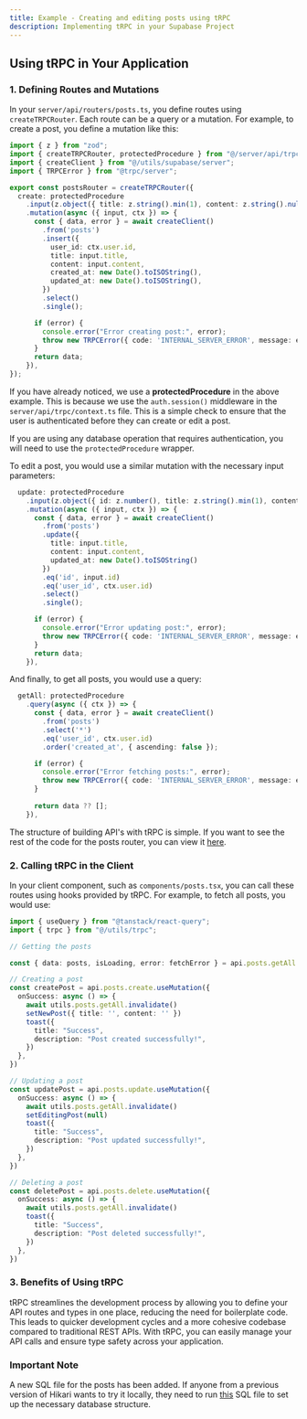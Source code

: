 ```yaml
---
title: Example - Creating and editing posts using tRPC
description: Implementing tRPC in your Supabase Project
---
```



## Using tRPC in Your Application

### 1. Defining Routes and Mutations

In your `server/api/routers/posts.ts`, you define routes using `createTRPCRouter`. Each route can be a query or a mutation. For example, to create a post, you define a mutation like this:

```typescript
import { z } from "zod";
import { createTRPCRouter, protectedProcedure } from "@/server/api/trpc";
import { createClient } from "@/utils/supabase/server";
import { TRPCError } from "@trpc/server";

export const postsRouter = createTRPCRouter({
  create: protectedProcedure
    .input(z.object({ title: z.string().min(1), content: z.string().nullable() }))
    .mutation(async ({ input, ctx }) => {
      const { data, error } = await createClient()
        .from('posts')
        .insert({
          user_id: ctx.user.id,
          title: input.title,
          content: input.content,
          created_at: new Date().toISOString(),
          updated_at: new Date().toISOString(),
        })
        .select()
        .single();

      if (error) {
        console.error("Error creating post:", error);
        throw new TRPCError({ code: 'INTERNAL_SERVER_ERROR', message: error.message });
      }
      return data;
    }),
});
```

If you have already noticed, we use a **protectedProcedure** in the above example. This is because we use the `auth.session()` middleware in the `server/api/trpc/context.ts` file. This is a simple check to ensure that the user is authenticated before they can create or edit a post.

If you are using any database operation that requires authentication, you will need to use the `protectedProcedure` wrapper.

To edit a post, you would use a similar mutation with the necessary input parameters:

```typescript
  update: protectedProcedure
    .input(z.object({ id: z.number(), title: z.string().min(1), content: z.string().nullable() }))
    .mutation(async ({ input, ctx }) => {
      const { data, error } = await createClient()
        .from('posts')
        .update({ 
          title: input.title, 
          content: input.content, 
          updated_at: new Date().toISOString() 
        })
        .eq('id', input.id)
        .eq('user_id', ctx.user.id)
        .select()
        .single();

      if (error) {
        console.error("Error updating post:", error);
        throw new TRPCError({ code: 'INTERNAL_SERVER_ERROR', message: error.message });
      }
      return data;
    }),
```

And finally, to get all posts, you would use a query:

```typescript
  getAll: protectedProcedure
    .query(async ({ ctx }) => {
      const { data, error } = await createClient()
        .from('posts')
        .select('*')
        .eq('user_id', ctx.user.id)
        .order('created_at', { ascending: false });

      if (error) {
        console.error("Error fetching posts:", error);
        throw new TRPCError({ code: 'INTERNAL_SERVER_ERROR', message: error.message });
      }
      
      return data ?? [];
    }),
```

The structure of building API's with tRPC is simple. If you want to see the rest of the code for the posts router, you can view it [here](https://github.com/antoineross/hikari/server/api/routers/posts.ts).

### 2. Calling tRPC in the Client

In your client component, such as `components/posts.tsx`, you can call these routes using hooks provided by tRPC. For example, to fetch all posts, you would use:

```typescript
import { useQuery } from "@tanstack/react-query";
import { trpc } from "@/utils/trpc";

// Getting the posts

const { data: posts, isLoading, error: fetchError } = api.posts.getAll.useQuery()

// Creating a post
const createPost = api.posts.create.useMutation({
  onSuccess: async () => {
    await utils.posts.getAll.invalidate()
    setNewPost({ title: '', content: '' })
    toast({
      title: "Success",
      description: "Post created successfully!",
    })
  },
})

// Updating a post
const updatePost = api.posts.update.useMutation({
  onSuccess: async () => {
    await utils.posts.getAll.invalidate()
    setEditingPost(null)
    toast({
      title: "Success",
      description: "Post updated successfully!",
    })
  },
})

// Deleting a post
const deletePost = api.posts.delete.useMutation({
  onSuccess: async () => {
    await utils.posts.getAll.invalidate()
    toast({
      title: "Success",
      description: "Post deleted successfully!",
    })
  },
})
```

### 3. Benefits of Using tRPC

tRPC streamlines the development process by allowing you to define your API routes and types in one place, reducing the need for boilerplate code. This leads to quicker development cycles and a more cohesive codebase compared to traditional REST APIs. With tRPC, you can easily manage your API calls and ensure type safety across your application.

### Important Note

A new SQL file for the posts has been added. If anyone from a previous version of Hikari wants to try it locally, they need to run [this](https://github.com/antoineross/hikari/blob/main/supabase/migrations/20240918141953_posts.sql) SQL file to set up the necessary database structure.
